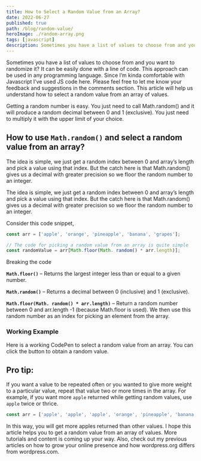 ```yaml
---
title: How to Select a Random Value from an Array?
date: 2022-06-27
published: true
path: /blog/random-value/
heroImage: ./random-array.png
tags: [javascript]
description: Sometimes you have a list of values to choose from and you want to randomize it? It can be easily done with a line of code.
---
```



Sometimes you have a list of values to choose from and you want to randomize it? It can be easily done with a line of code. This approach can be used in any programming language. Since I’m kinda comfortable with Javascript I’ve used JS code here. Please feel free to let me know your feedback and suggestions in the comments section. This article will help us understand how to select a random value from an array of values.

Getting a random number is easy. You just need to call Math.random() and it will produce a random decimal between 0 and 1 (exclusive). You just need to multiply it with the upper limit of your choice.

## How to use `Math.random()` and select a random value from an array?

The idea is simple, we just get a random index between 0 and array’s length and pick a value using that index. But the catch here is that Math.random() gives us a decimal with greater precision so we floor the random number to an integer.


The idea is simple, we just get a random index between 0 and array’s length and pick a value using that index. But the catch here is that Math.random() gives us a decimal with greater precision so we floor the random number to an integer.

Consider this code snippet,
```js
const arr = ['apple', 'orange', 'pineapple', 'banana', 'grapes'];

// The code for picking a random value from an array is quite simple
const randomValue = arr[Math.floor(Math. random() * arr.length)];
```
Breaking the code

**`Math.floor()`** – Returns the largest integer less than or equal to a given number.

**`Math.random()`** – Returns a decimal between 0 (inclusive) and 1 (exclusive).

**`Math.floor(Math. random() * arr.length)`** – Return a random number between 0 and arr.length -1 (because Math.floor is used). We then use this random number as an index for picking an element from the array.

### Working Example
Here is a working CodePen to select a random value from an array. You can click the button to obtain a random value.

<CodePen codePenId="yLevMwd" />

## Pro tip:
If you want a value to be repeated often or you wanted to give more weight to a particular value, repeat that value two or more times in the array. For example, if you want more `apple` returned while getting random values, use `apple` twice or thrice.

```js
const arr = ['apple', 'apple', 'apple', 'orange', 'pineapple', 'banana', 'grapes'];
```

In this way, you will get more apples returned than other values. I hope this article helps you to get a random value from an array of values. More tutorials and content is coming up your way. Also, check out my previous articles on how to grow your online presence and how wordpress.org differs from wordpress.com.

